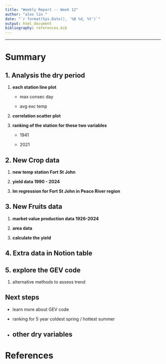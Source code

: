 ```yaml
---
title: "Weekly Report -- Week 12"
author: "alex lin "
date: "`r format(Sys.Date(), '%B %d, %Y')`"
output: html_document
bibliography: references.bib
---
```


------------------------------------------------------------------------

# Summary

## 1. Analysis the dry period

1.  **each station line plot**

    -   max consec day

    -   avg exc temp

2.  **correlation scatter plot**

3.  **ranking of the station for these two variables**

    -   1941

    -   2021

## 2. New Crop data

1.  **new temp station Fort St John**

2.  **yield data 1990 - 2024**

3.  **lm regression for Fort St John in Peace River region**

## 3. New Fruits data

1.  **market value production data 1926-2024**

2. **area data**

3. **calculate the yield**

## 4. Extra data in Notion table

## 5. explore the GEV code

1.  alternative methods to assess trend

## Next steps

-   learn more about GEV code

-   ranking for 5 year coldest spring / hottest summer

-   other dry variables
------------------------------------------------------------------------

# References
